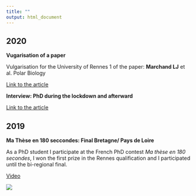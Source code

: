 ---
title: ""
output: html_document
---
## 2020
__Vugarisation of a paper__

Vulgarisation for the University of Rennes 1 of the paper: __Marchand LJ__ et al. Polar Biology 

[Link to the article](https://osur.univ-rennes1.fr/news/les-variations-morphologiques-dune-plante-endemique-pour-repondre-au-changement-climatique-iles-subantarctiques-de.html?fbclid=IwAR2Bg8XYGucLB3PC1bv5-_oV4GIgMYFkOpyn6l0BVnbLjawBF2k96d25gE4/)

__Interview: PhD during the lockdown and afterward__ 

[Link to the article](https://www.univ-rennes1.fr/actualites/poursuivre-sa-these-en-deconfinement/)


## 2019

__Ma Thèse en 180 seccondes: Final Bretagne/ Pays de Loire__

As a PhD student I participate at the French PhD contest _Ma thèse en 180 secondes_, 
I won the first prize in the Rennes qualification and I participated until the bi-regional final.


[Video](https://www.youtube.com/watch?v=xFVOqZ6BngM&feature=youtu.be/)


![](C:/Users/loren/Documents/R/my_project/Image5.png)

